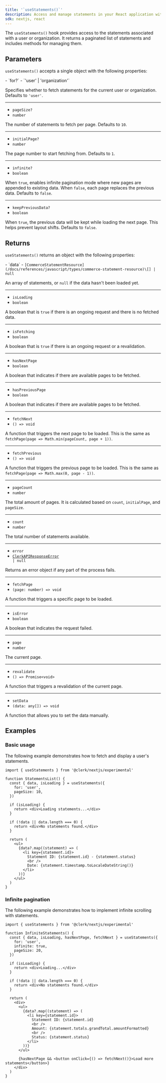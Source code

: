 ```yaml
---
title: '`useStatements()`'
description: Access and manage statements in your React application with Clerk's useStatements() hook.
sdk: nextjs, react
---
```


<Include src="_partials/billing/billing-experimental" />

The `useStatements()` hook provides access to the statements associated with a user or organization. It returns a paginated list of statements and includes methods for managing them.

## Parameters

`useStatements()` accepts a single object with the following properties:

<Properties>
  - `for?`
  - `'user' | 'organization'`

  Specifies whether to fetch statements for the current user or organization. Defaults to `'user'`.

  ---

  - `pageSize?`
  - `number`

  The number of statements to fetch per page. Defaults to `10`.

  ---

  - `initialPage?`
  - `number`

  The page number to start fetching from. Defaults to `1`.

  ---

  - `infinite?`
  - `boolean`

  When `true`, enables infinite pagination mode where new pages are appended to existing data. When `false`, each page replaces the previous data. Defaults to `false`.

  ---

  - `keepPreviousData?`
  - `boolean`

  When `true`, the previous data will be kept while loading the next page. This helps prevent layout shifts. Defaults to `false`.
</Properties>

## Returns

`useStatements()` returns an object with the following properties:

<Properties>
  - `data`
  - <code>[CommerceStatementResource](/docs/references/javascript/types/commerce-statement-resource)\[] | null</code>

  An array of statements, or `null` if the data hasn't been loaded yet.

  ---

  - `isLoading`
  - `boolean`

  A boolean that is `true` if there is an ongoing request and there is no fetched data.

  ---

  - `isFetching`
  - `boolean`

  A boolean that is `true` if there is an ongoing request or a revalidation.

  ---

  - `hasNextPage`
  - `boolean`

  A boolean that indicates if there are available pages to be fetched.

  ---

  - `hasPreviousPage`
  - `boolean`

  A boolean that indicates if there are available pages to be fetched.

  ---

  - `fetchNext`
  - <code>() => void</code>

  A function that triggers the next page to be loaded. This is the same as `fetchPage(page => Math.min(pageCount, page + 1))`.

  ---

  - `fetchPrevious`
  - <code>() => void</code>

  A function that triggers the previous page to be loaded. This is the same as `fetchPage(page => Math.max(0, page - 1))`.

  ---

  - `pageCount`
  - `number`

  The total amount of pages. It is calculated based on `count`, `initialPage`, and `pageSize`.

  ---

  - `count`
  - `number`

  The total number of statements available.

  ---

  - `error`
  - <code>[ClerkAPIResponseError](/docs/references/javascript/types/clerk-api-response-error) | null</code>

  Returns an error object if any part of the process fails.

  ---

  - `fetchPage`
  - `(page: number) => void`

  A function that triggers a specific page to be loaded.

  ---

  - `isError`
  - `boolean`

  A boolean that indicates the request failed.

  ---

  - `page`
  - `number`

  The current page.

  ---

  - `revalidate`
  - <code>() => Promise\<void></code>

  A function that triggers a revalidation of the current page.

  ---

  - `setData`
  - `(data: any[]) => void`

  A function that allows you to set the data manually.
</Properties>

## Examples

### Basic usage

The following example demonstrates how to fetch and display a user's statements.

```tsx
import { useStatements } from '@clerk/nextjs/experimental'

function StatementsList() {
  const { data, isLoading } = useStatements({
    for: 'user',
    pageSize: 10,
  })

  if (isLoading) {
    return <div>Loading statements...</div>
  }

  if (!data || data.length === 0) {
    return <div>No statements found.</div>
  }

  return (
    <ul>
      {data?.map((statement) => (
        <li key={statement.id}>
          Statement ID: {statement.id} - {statement.status}
          <br />
          Date: {statement.timestamp.toLocaleDateString()}
        </li>
      ))}
    </ul>
  )
}
```

### Infinite pagination

The following example demonstrates how to implement infinite scrolling with statements.

```tsx
import { useStatements } from '@clerk/nextjs/experimental'

function InfiniteStatements() {
  const { data, isLoading, hasNextPage, fetchNext } = useStatements({
    for: 'user',
    infinite: true,
    pageSize: 20,
  })

  if (isLoading) {
    return <div>Loading...</div>
  }

  if (!data || data.length === 0) {
    return <div>No statements found.</div>
  }

  return (
    <div>
      <ul>
        {data?.map((statement) => (
          <li key={statement.id}>
            Statement ID: {statement.id}
            <br />
            Amount: {statement.totals.grandTotal.amountFormatted}
            <br />
            Status: {statement.status}
          </li>
        ))}
      </ul>

      {hasNextPage && <button onClick={() => fetchNext()}>Load more statements</button>}
    </div>
  )
}
```
